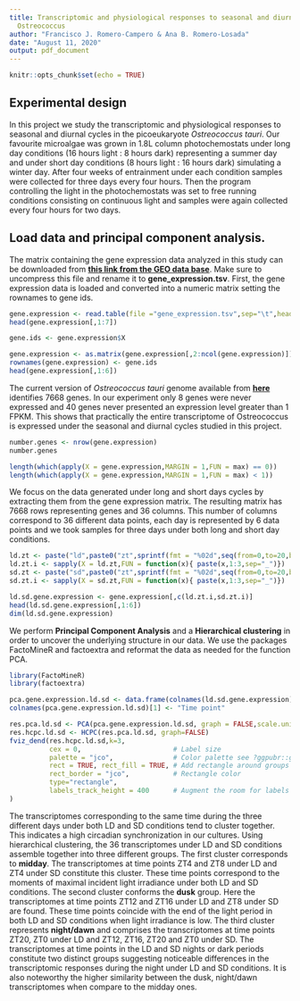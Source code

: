 ```yaml
---
title: Transcriptomic and physiological responses to seasonal and diurnal cycles in
  Ostreococcus
author: "Francisco J. Romero-Campero & Ana B. Romero-Losada"
date: "August 11, 2020"
output: pdf_document
---
```


```r
knitr::opts_chunk$set(echo = TRUE)
```

## **Experimental design**

In this project we study the transcriptomic and physiological responses to seasonal
and diurnal cycles in the picoeukaryote *Ostreococcus tauri*. Our favourite microalgae
was grown in 1.8L column photochemostats under long day conditions (16 hours light : 8 hours dark) representing a summer day and under short day conditions (8 hours light : 16 hours dark) simulating a winter day. After four weeks of entrainment under each condition samples were collected for three days every four hours. Then the program controlling the light in the photochemostats was set to free running conditions consisting on continuous light and samples were again collected every four hours for two days. 

## **Load data and principal component analysis.**

The matrix containing the gene expression data analyzed in this study can be
downloaded from [**this link from the GEO data base**](https://www.ncbi.nlm.nih.gov/geo/download/?acc=GSE155535&format=file&file=GSE155535%5Fgene%5Fexpression%2Etsv%2Egz). Make sure to uncompress this file and rename it to **gene_expression.tsv**. First, the gene expression data is loaded and converted into a 
numeric matrix setting the rownames to gene ids.  

```r
gene.expression <- read.table(file ="gene_expression.tsv",sep="\t",header=T,as.is=T)
head(gene.expression[,1:7])

gene.ids <- gene.expression$X

gene.expression <- as.matrix(gene.expression[,2:ncol(gene.expression)])
rownames(gene.expression) <- gene.ids
head(gene.expression[,1:6])
```

The current version of *Ostreococcus tauri* genome available from [**here**](https://mycocosm.jgi.doe.gov/Ostta4221_3/Ostta4221_3.home.html) identifies 7668 genes. In our experiment only 8 genes were never expressed and 40 genes never presented an expression level greater than 1 FPKM. This shows that practically the entire transcriptome of Ostreococcus is expressed under the seasonal and diurnal cycles studied in this project.

```r
number.genes <- nrow(gene.expression)
number.genes

length(which(apply(X = gene.expression,MARGIN = 1,FUN = max) == 0))
length(which(apply(X = gene.expression,MARGIN = 1,FUN = max) < 1))
```


We focus on the data generated under long and short days cycles by extracting them from the gene expression matrix. The resulting matrix has 7668 rows representing genes and 36 columns. This number of columns correspond to 36 different data points, each day is represented by 6 data points and we took samples for three days under both long and short day conditions.


```r
ld.zt <- paste("ld",paste0("zt",sprintf(fmt = "%02d",seq(from=0,to=20,by=4))),sep="_")
ld.zt.i <- sapply(X = ld.zt,FUN = function(x){ paste(x,1:3,sep="_")})
sd.zt <- paste("sd",paste0("zt",sprintf(fmt = "%02d",seq(from=0,to=20,by=4))),sep="_")
sd.zt.i <- sapply(X = sd.zt,FUN = function(x){ paste(x,1:3,sep="_")})

ld.sd.gene.expression <- gene.expression[,c(ld.zt.i,sd.zt.i)]
head(ld.sd.gene.expression[,1:6])
dim(ld.sd.gene.expression)
```

We perform **Principal Component Analysis** and a **Hierarchical clustering** in order to uncover the underlying structure in our data. We use the packages FactoMineR and factoextra and reformat the data as needed for the function PCA.

```r
library(FactoMineR)
library(factoextra)

pca.gene.expression.ld.sd <- data.frame(colnames(ld.sd.gene.expression),t(ld.sd.gene.expression))
colnames(pca.gene.expression.ld.sd)[1] <- "Time point"

res.pca.ld.sd <- PCA(pca.gene.expression.ld.sd, graph = FALSE,scale.unit = TRUE,quali.sup = 1 )
res.hcpc.ld.sd <- HCPC(res.pca.ld.sd, graph=FALSE)   
fviz_dend(res.hcpc.ld.sd,k=3,
          cex = 0,                       # Label size
          palette = "jco",               # Color palette see ?ggpubr::ggpar
          rect = TRUE, rect_fill = TRUE, # Add rectangle around groups
          rect_border = "jco",           # Rectangle color
          type="rectangle",
          labels_track_height = 400      # Augment the room for labels
)
```


The transcriptomes corresponding to the same time during the three different days under both LD and SD conditions tend to cluster together. This indicates a high circadian synchronization in our cultures. Using hierarchical clustering, the 36 transcriptomes under LD and SD conditions assemble together into three different groups. The first cluster corresponds to **midday**. The transcriptomes at time points ZT4 and ZT8 under LD and ZT4 under SD constitute this cluster. These time points correspond to the moments of maximal incident light irradiance under both LD and SD conditions. The second cluster conforms the **dusk** group. Here the transcriptomes at time points ZT12 and ZT16 under LD and ZT8 under SD are found. These time points coincide with the end of the light period in both LD and SD conditions when light irradiance is low. The third cluster represents **night/dawn** and comprises the transcriptomes at time points ZT20, ZT0 under LD and ZT12, ZT16, ZT20 and ZT0 under SD. The transcriptomes at time points in the LD and SD nights or dark periods constitute two distinct groups suggesting noticeable differences in the transcriptomic responses during the night under LD and SD conditions. It is also noteworthy the higher similarity between the dusk, night/dawn transcriptomes when compare to the midday ones. 

